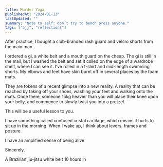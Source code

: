 ```yaml
---
title: Murder Yoga
publishedAt: "2024-01-13"
lastUpdated: ""
summary: "Note to self: don’t try to bench press anyone."
tags: ["bjj", "reflections"]
---
```


After practice, I bought a club-branded rash guard and velcro shorts from the main man.

I ordered a gi, a white belt and a mouth guard on the cheap. The gi is still in the mail, but I washed the belt and set it coiled on the edge of a wardrobe shelf, where I can see it. I’ve rolled in a t-shirt and mid-length swimming shorts. My elbows and feet have skin burnt off in several places by the foam mats.

They are tokens of a recent glimpse into a new reality. A reality that can be reached by taking off your shoes, washing your feet and walking onto the mats.
Once there, someone 15kg heavier than you will place their knee upon your belly, and commence to slowly twist you into a pretzel.

This will be a useful lesson to you.

I have something called contused costal cartilage, which means it hurts to sit up in the morning. When I wake up, I think about levers, frames and posture.

I have an amplified sense of being alive.

Sincerely,

A Brazilian jiu-jitsu white belt 10 hours in
